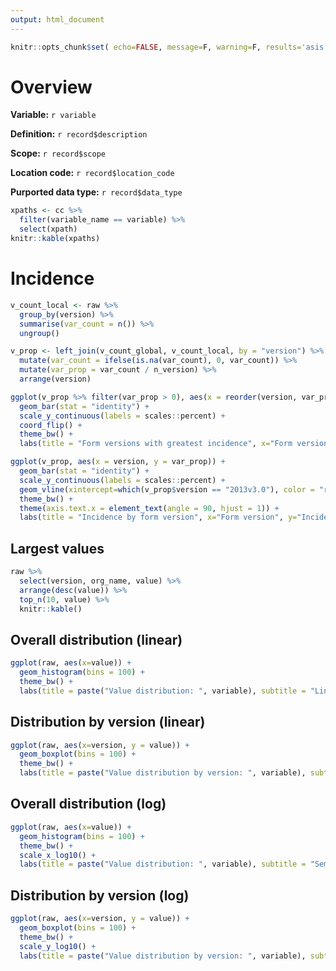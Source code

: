 ```yaml
---
output: html_document
---
```


```r
knitr::opts_chunk$set( echo=FALSE, message=F, warning=F, results='asis', fig.width=10 )
```

# Overview

**Variable:** `r variable `

**Definition:** `r record$description`

**Scope:** `r record$scope `

**Location code:** `r record$location_code`

**Purported data type:** `r record$data_type`

```r
xpaths <- cc %>%
  filter(variable_name == variable) %>%
  select(xpath)
knitr::kable(xpaths)
```


# Incidence

```r
v_count_local <- raw %>%
  group_by(version) %>%
  summarise(var_count = n()) %>%
  ungroup()

v_prop <- left_join(v_count_global, v_count_local, by = "version") %>%
  mutate(var_count = ifelse(is.na(var_count), 0, var_count)) %>%
  mutate(var_prop = var_count / n_version) %>%
  arrange(version)

ggplot(v_prop %>% filter(var_prop > 0), aes(x = reorder(version, var_prop), y = var_prop)) +
  geom_bar(stat = "identity") +
  scale_y_continuous(labels = scales::percent) +
  coord_flip() +
  theme_bw() +
  labs(title = "Form versions with greatest incidence", x="Form version", y="Incidence")

ggplot(v_prop, aes(x = version, y = var_prop)) +
  geom_bar(stat = "identity") +
  scale_y_continuous(labels = scales::percent) +
  geom_vline(xintercept=which(v_prop$version == "2013v3.0"), color = "red", linetype = "dashed") +
  theme_bw() +
  theme(axis.text.x = element_text(angle = 90, hjust = 1)) +
  labs(title = "Incidence by form version", x="Form version", y="Incidence")
```

## Largest values
```r
raw %>%
  select(version, org_name, value) %>%
  arrange(desc(value)) %>%
  top_n(10, value) %>%
  knitr::kable()
```

## Overall distribution (linear)
```r
ggplot(raw, aes(x=value)) +
  geom_histogram(bins = 100) +
  theme_bw() +
  labs(title = paste("Value distribution: ", variable), subtitle = "Linear scale")
```

## Distribution by version (linear)
```r
ggplot(raw, aes(x=version, y = value)) +
  geom_boxplot(bins = 100) +
  theme_bw() +
  labs(title = paste("Value distribution by version: ", variable), subtitle = "Linear scale")
```

## Overall distribution (log)
```r
ggplot(raw, aes(x=value)) +
  geom_histogram(bins = 100) +
  theme_bw() +
  scale_x_log10() +
  labs(title = paste("Value distribution: ", variable), subtitle = "Semilog scale")
```

## Distribution by version (log)
```r
ggplot(raw, aes(x=version, y = value)) +
  geom_boxplot(bins = 100) +
  theme_bw() +
  scale_y_log10() +
  labs(title = paste("Value distribution by version: ", variable), subtitle = "Semilog scale")
```